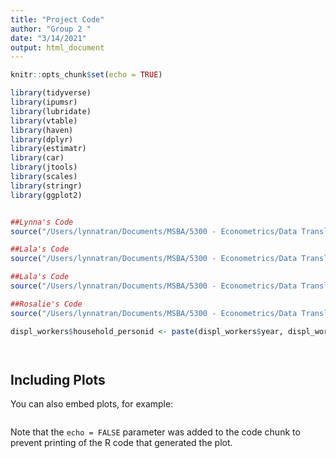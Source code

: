 ```yaml
---
title: "Project Code"
author: "Group 2 "
date: "3/14/2021"
output: html_document
---
```


```r
knitr::opts_chunk$set(echo = TRUE)
```


```r
library(tidyverse)
library(ipumsr)
library(lubridate)
library(vtable)
library(haven)
library(dplyr)
library(estimatr)
library(car)
library(jtools)
library(scales)
library(stringr)
library(ggplot2)



```

```r

##Lynna's Code 
source("/Users/lynnatran/Documents/MSBA/5300 - Econometrics/Data Translation Challenge/Git Repository/Group2DataTranslationChallenge5300/LynnaCode/Lynna-RCodeforEmploymentVariables.R")

##Lala's Code 
source("/Users/lynnatran/Documents/MSBA/5300 - Econometrics/Data Translation Challenge/Git Repository/LALA-Group2DataTranslationChallenge5300-Chequala-branch/code/03_g2_dtc_tidy_data.R")


```

```r
##Lala's Code 
source("/Users/lynnatran/Documents/MSBA/5300 - Econometrics/Data Translation Challenge/Git Repository/LALA-Group2DataTranslationChallenge5300-Chequala-branch/code/03_g2_dtc_tidy_data.R")
```

```r
##Rosalie's Code 
source("/Users/lynnatran/Documents/MSBA/5300 - Econometrics/Data Translation Challenge/Git Repository/LALA-Group2DataTranslationChallenge5300-Chequala-branch/code/03_g2_dtc_tidy_data.R")

```


```r
displ_workers$household_personid <- paste(displ_workers$year, displ_workers$month, displ_workers$serial, displ_workers$pernum, sep="-")



```



```r

```

## Including Plots

You can also embed plots, for example:

```r

```

Note that the `echo = FALSE` parameter was added to the code chunk to prevent printing of the R code that generated the plot.
